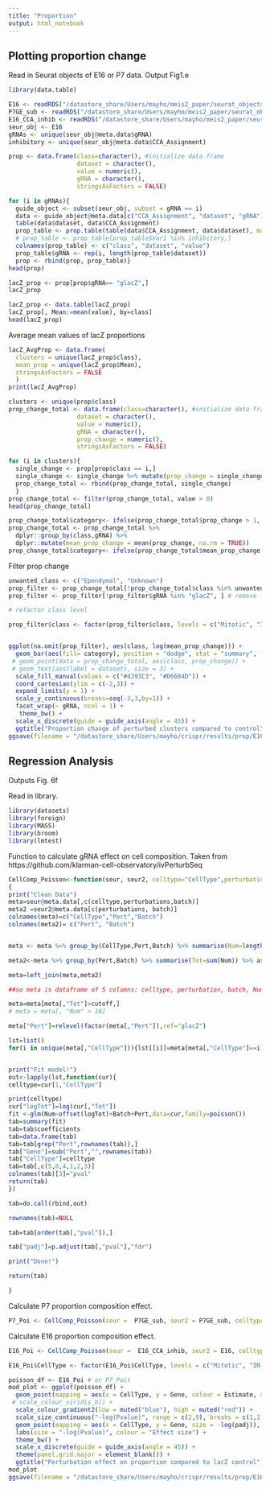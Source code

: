 ```yaml
---
title: "Proportion"
output: html_notebook
---
```


## Plotting proportion change 

Read in Seurat objects of E16 or P7 data. 
Output Fig1.e

```r
library(data.table)
```

```r
E16 <- readRDS("/datastore_share/Users/mayho/meis2_paper/seurat_objects/E16.rds")
P7GE_sub <- readRDS("/datastore_share/Users/mayho/meis2_paper/seurat_objects/P7GE_sub.rds")
E16_CCA_inhib <- readRDS("/datastore_share/Users/mayho/meis2_paper/seurat_objects/E16_CCA_inhib.rds")
seur_obj <- E16
gRNAs <- unique(seur_obj@meta.data$gRNA)
inhibitory <- unique(seur_obj@meta.data$CCA_Assignment)
```

```r
prop <- data.frame(class=character(), #initialize data frame 
                   dataset = character(),
                   value = numeric(),
                   gRNA = character(),
                   stringsAsFactors = FALSE)

for (i in gRNAs){
  guide_object <- subset(seur_obj, subset = gRNA == i)
  data <- guide_object@meta.data[c("CCA_Assignment", "dataset", "gRNA")]
  table(data$dataset, data$CCA_Assignment)
  prop_table <- prop.table(table(data$CCA_Assignment, data$dataset), margin = 2) %>% reshape2::melt()
  # prop_table <- prop_table[prop_table$Var1 %in% inhibitory,]
  colnames(prop_table) <- c("class", "dataset", "value")
  prop_table$gRNA <- rep(i, length(prop_table$dataset))
  prop <- rbind(prop, prop_table)}
head(prop)
```

```r
lacZ_prop <- prop[prop$gRNA== "glacZ",]
lacZ_prop 
```

```r
lacZ_prop <- data.table(lacZ_prop)
lacZ_prop[, Mean:=mean(value), by=class]
head(lacZ_prop)
```

Average mean values of lacZ proportions

```r
lacZ_AvgProp <- data.frame(
  clusters = unique(lacZ_prop$class),
  mean_prop = unique(lacZ_prop$Mean),
  stringsAsFactors = FALSE
  )
print(lacZ_AvgProp)
```

```r
clusters <- unique(prop$class)
prop_change_total <- data.frame(class=character(), #initialize data frame 
                   dataset = character(),
                   value = numeric(),
                   gRNA = character(),
                   prop_change = numeric(),
                   stringsAsFactors = FALSE)

for (i in clusters){
  single_change <- prop[prop$class == i,]
  single_change <- single_change %>% mutate(prop_change = single_change$value/lacZ_AvgProp[lacZ_AvgProp$clusters == i,]$mean_prop)
  prop_change_total <- rbind(prop_change_total, single_change)
  }
prop_change_total <- filter(prop_change_total, value > 0)
head(prop_change_total)
```


```r
prop_change_total$category<- ifelse(prop_change_total$prop_change > 1, "high","low")
prop_change_total <- prop_change_total %>%
  dplyr::group_by(class,gRNA) %>%
  dplyr::mutate(mean_prop_change = mean(prop_change, na.rm = TRUE))
prop_change_total$category<- ifelse(prop_change_total$mean_prop_change < 1, "decrease","increase")
```

Filter prop change 

```r
unwanted_class <- c("Ependymal", "Unknown")
prop_filter <- prop_change_total[!prop_change_total$class %in% unwanted_class,]
prop_filter <- prop_filter[!prop_filter$gRNA %in% "glacZ", ] # remove lacZ
```


```r
# refactor class level

prop_filter$class <- factor(prop_filter$class, levels = c("Mitotic", "IN:Calb2/Nxph1", "IN:Nr2f2/Nnat", "IN:Tiam2/Zfp704", "IN:Nfib/Tcf4", "IN:Lhx6/Npy", "IN:Cck/Reln", "IN:Tshz1/Pbx1", "PN:Isl1/Meis2", "PN:Isl1/Bcl11b", "PN:Ebf1/Zfp503", "PN:Meis2/Bcl11b", "PN:Foxp1/Six3", "PN:Foxp1/Isl1"))


ggplot(na.omit(prop_filter), aes(class, log(mean_prop_change))) +
  geom_bar(aes(fill= category), position = "dodge", stat = "summary", fun = "mean") +
 # geom_point(data = prop_change_total, aes(class, prop_change)) +
 # geom_text(aes(label = dataset), size = 3) +
  scale_fill_manual(values = c("#4393C3", "#D6604D")) +
  coord_cartesian(ylim = c(-2,3)) +
  expand_limits(y = 1) +
  scale_y_continuous(breaks=seq(-3,3,by=1)) +
  facet_wrap(~ gRNA, ncol = 1) + 
   theme_bw() +
  scale_x_discrete(guide = guide_axis(angle = 45)) +
  ggtitle("Proportion change of perturbed clusters compared to control")
ggsave(filename = "/datastore_share/Users/mayho/crispr/results/prop/E16_prop_bar_no_outlier.pdf", height = 3.70, width = 5.70, units = "in")
```

## Regression Analysis

Outputs Fig. 6f

Read in library. 
```r
library(datasets)
library(foreign)
library(MASS)
library(broom)
library(lmtest)
```

Function to calculate gRNA effect on cell composition. Taken from https://github.com/klarman-cell-observatory/ivPerturbSeq

```r
CellComp_Poisson<-function(seur, seur2, celltype="CellType",perturbations="perturbation",batch="batch",cutoff=10)
{
print("Clean Data")
meta=seur@meta.data[,c(celltype,perturbations,batch)]
meta2 =seur2@meta.data[c(perturbations, batch)]
colnames(meta)=c("CellType","Pert","Batch")
colnames(meta2)= c("Pert", "Batch")


meta <- meta %>% group_by(CellType,Pert,Batch) %>% summarise(Num=length(CellType)) %>% as.data.frame()

meta2<-meta %>% group_by(Pert,Batch) %>% summarise(Tot=sum(Num)) %>% as.data.frame()

meta=left_join(meta,meta2)

##so meta is dataframe of 5 columns: celltype, perturbation, batch, Number of total cells of that celltype/pert/batch, and number of total cells of that pert/batch

meta=meta[meta[,"Tot"]>cutoff,]
# meta = meta[, "Num" > 10]

meta["Pert"]=relevel(factor(meta[,"Pert"]),ref="glacZ")

lst=list()
for(i in unique(meta[,"CellType"])){lst[[i]]=meta[meta[,"CellType"]==i,]}


print("Fit model!")
out<-lapply(lst,function(cur){
celltype=cur[1,"CellType"]

print(celltype)
cur["logTot"]=log(cur[,"Tot"])
fit <-glm(Num~offset(logTot)+Batch+Pert,data=cur,family=poisson())
tab=summary(fit)
tab=tab$coefficients
tab=data.frame(tab)
tab=tab[grep("Pert",rownames(tab)),]
tab["Gene"]=sub("Pert","",rownames(tab))
tab["CellType"]=celltype
tab=tab[,c(5,6,4,1,2,3)]
colnames(tab)[3]="pval"
return(tab)
})

tab=do.call(rbind,out)

rownames(tab)=NULL

tab=tab[order(tab[,"pval"]),]

tab["padj"]=p.adjust(tab[,"pval"],"fdr")

print("Done!")

return(tab)

}


```

Calculate P7 proportion composition effect.

```r
P7_Poi <- CellComp_Poisson(seur =  P7GE_sub, seur2 = P7GE_sub, celltype = "level4", perturbations = "gRNA", batch = "dataset", cutoff = 10)
```
Calculate E16 proportion composition effect. 

```r
E16_Poi <- CellComp_Poisson(seur =  E16_CCA_inhib, seur2 = E16, celltype = "CCA_Assignment", perturbations = "gRNA", batch = "dataset", cutoff = 0)
```

```r
E16_Poi$CellType <- factor(E16_Poi$CellType, levels = c("Mitotic", "IN:Calb2/Nxph1", "IN:Nr2f2/Nnat", "IN:Tiam2/Zfp704", "IN:Nfib/Tcf4", "IN:Lhx6/Npy", "IN:Cck/Reln", "IN:Tshz1/Pbx1", "PN:Isl1/Meis2", "PN:Isl1/Bcl11b", "PN:Ebf1/Zfp503", "PN:Meis2/Bcl11b", "PN:Foxp1/Six3", "PN:Foxp1/Isl1"))
```

```r
poisson_df <- E16_Poi # or P7_Poit
mod_plot <- ggplot(poisson_df) +
  geom_point(mapping = aes(x = CellType, y = Gene, colour = Estimate, size = -log(padj))) +
 # scale_colour_viridis_b() +  
  scale_colour_gradient2(low = muted("blue"), high = muted("red")) +
  scale_size_continuous("-log(Pvalue)", range = c(2,9), breaks = c(1,2,3,4), labels = c("1", "2", "3", ">4")) +
  geom_point(mapping = aes(x = CellType, y = Gene, size = -log(padj)), shape = 21, colour = "black", stroke =  1, data = poisson_df[which(-log(poisson_df$padj)> 3),]) + 
  labs(size = "-log(Pvalue)", colour = "Effect size") +
  theme_bw() +
  scale_x_discrete(guide = guide_axis(angle = 45)) +
  theme(panel.grid.major = element_blank()) +
  ggtitle("Perturbation effect on proportion compared to lacZ control") 
mod_plot
ggsave(filename = "/datastore_share/Users/mayho/crispr/results/prop/E16_prop_dot_scale_cutoff0.pdf", height = 4.20, width = 7.00, units = "in")
```

